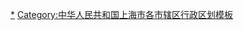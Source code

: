 {{Navbox
|bodyclass=hlist

|name = 上海市南汇区行政区划
|title = [[南汇区]]行政区划
|state = {{{state<includeonly>|collapsed</includeonly>}}}
|above = 行政隶属：[[中华人民共和国]][[上海市]]　政府驻地：[[惠南镇]]

|group1 = 14[[镇]]
|list1 = 
*[[惠南镇]]
*[[新场镇 (上海市)|新场镇]]
*[[大团镇]]
*[[周浦镇]]
*[[航头镇 (上海市)|航头镇]]
*[[芦潮港镇]]
*[[康桥镇 (上海市)|康桥镇]]
*[[宣桥镇]]
*[[六灶镇]]
*[[祝桥镇]]
*[[泥城镇]]
*[[书院镇]]
*[[万祥镇]]
*[[老港镇]]

|group2 = 1[[街道办事处|街道]]
|list2 = 
*[[申港街道 (上海市)|申港街道]]

|belowstyle = font-size: 95%;
|below = 注：[[南汇区]]已于2009年5月被撤消，原辖行政区域被并入[[浦东新区]]。
}}<noinclude>

[[Category:南汇|*]]
[[Category:中华人民共和国上海市各市辖区行政区划模板]]
</noinclude>